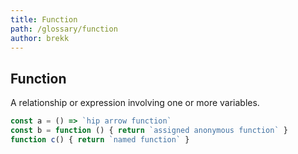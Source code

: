 ```yaml
---
title: Function
path: /glossary/function
author: brekk
---
```


## Function

A relationship or expression involving one or more variables.

```js
const a = () => `hip arrow function`
const b = function () { return `assigned anonymous function` }
function c() { return `named function` }
```
